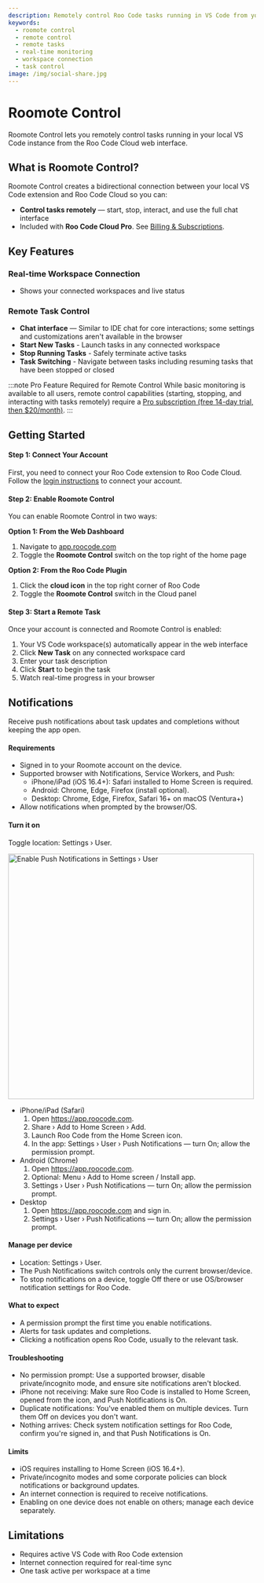 ```yaml
---
description: Remotely control Roo Code tasks running in VS Code from your browser. Monitoring is provided by Task Sync.
keywords:
  - roomote control
  - remote control
  - remote tasks
  - real-time monitoring
  - workspace connection
  - task control
image: /img/social-share.jpg
---
```



# Roomote Control

Roomote Control lets you remotely control tasks running in your local VS Code instance from the Roo Code Cloud web interface.

## What is Roomote Control?

Roomote Control creates a bidirectional connection between your local VS Code extension and Roo Code Cloud so you can:

- **Control tasks remotely** — start, stop, interact, and use the full chat interface
- Included with **Roo Code Cloud Pro**. See [Billing & Subscriptions](/roo-code-cloud/billing-subscriptions#pro-plan-20month).

## Key Features

### Real-time Workspace Connection

- Shows your connected workspaces and live status


### Remote Task Control

- **Chat interface** — Similar to IDE chat for core interactions; some settings and customizations aren't available in the browser
- **Start New Tasks** - Launch tasks in any connected workspace
- **Stop Running Tasks** - Safely terminate active tasks
- **Task Switching** - Navigate between tasks including resuming tasks that have been stopped or closed

:::note Pro Feature Required for Remote Control
While basic monitoring is available to all users, remote control capabilities (starting, stopping, and interacting with tasks remotely) require a [Pro subscription (free 14-day trial, then $20/month)](/roo-code-cloud/billing-subscriptions#pro-plan-20month).
:::

## Getting Started

#### Step 1: Connect Your Account

First, you need to connect your Roo Code extension to Roo Code Cloud. Follow the [login instructions](/roo-code-cloud/login#getting-started) to connect your account.

#### Step 2: Enable Roomote Control

You can enable Roomote Control in two ways:

**Option 1: From the Web Dashboard**
1. Navigate to [app.roocode.com](https://app.roocode.com)
2. Toggle the **Roomote Control** switch on the top right of the home page

**Option 2: From the Roo Code Plugin**
1. Click the **cloud icon** <Codicon name="cloud" /> in the top right corner of Roo Code
2. Toggle the **Roomote Control** switch in the Cloud panel

#### Step 3: Start a Remote Task

Once your account is connected and Roomote Control is enabled:
1. Your VS Code workspace(s) automatically appear in the web interface
2. Click **New Task** on any connected workspace card
3. Enter your task description
4. Click **Start** to begin the task
5. Watch real-time progress in your browser

## Notifications


Receive push notifications about task updates and completions without keeping the app open.

#### Requirements
- Signed in to your Roomote account on the device.
- Supported browser with Notifications, Service Workers, and Push:
  - iPhone/iPad (iOS 16.4+): Safari installed to Home Screen is required.
  - Android: Chrome, Edge, Firefox (install optional).
  - Desktop: Chrome, Edge, Firefox, Safari 16+ on macOS (Ventura+)
- Allow notifications when prompted by the browser/OS.

#### Turn it on
Toggle location: Settings › User.

<img src="/img/roomote-control/roomote-control.png" alt="Enable Push Notifications in Settings › User" width="500" />

- iPhone/iPad (Safari)
  1. Open https://app.roocode.com.
  2. Share › Add to Home Screen › Add.
  3. Launch Roo Code from the Home Screen icon.
  4. In the app: Settings › User › Push Notifications — turn On; allow the permission prompt.
- Android (Chrome)
  1. Open https://app.roocode.com.
  2. Optional: Menu › Add to Home screen / Install app.
  3. Settings › User › Push Notifications — turn On; allow the permission prompt.
- Desktop
  1. Open https://app.roocode.com and sign in.
  2. Settings › User › Push Notifications — turn On; allow the permission prompt.

#### Manage per device
- Location: Settings › User.
- The Push Notifications switch controls only the current browser/device.
- To stop notifications on a device, toggle Off there or use OS/browser notification settings for Roo Code.

#### What to expect
- A permission prompt the first time you enable notifications.
- Alerts for task updates and completions.
- Clicking a notification opens Roo Code, usually to the relevant task.

#### Troubleshooting
- No permission prompt: Use a supported browser, disable private/incognito mode, and ensure site notifications aren't blocked.
- iPhone not receiving: Make sure Roo Code is installed to Home Screen, opened from the icon, and Push Notifications is On.
- Duplicate notifications: You've enabled them on multiple devices. Turn them Off on devices you don't want.
- Nothing arrives: Check system notification settings for Roo Code, confirm you're signed in, and that Push Notifications is On.

#### Limits
- iOS requires installing to Home Screen (iOS 16.4+).
- Private/incognito modes and some corporate policies can block notifications or background updates.
- An internet connection is required to receive notifications.
- Enabling on one device does not enable on others; manage each device separately.

## Limitations

- Requires active VS Code with Roo Code extension
- Internet connection required for real-time sync
- One task active per workspace at a time